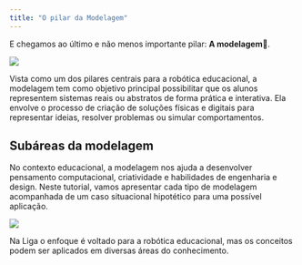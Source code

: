 ```yaml
---
title: "O pilar da Modelagem"
---
```



E chegamos ao último e não menos importante pilar: **A modelagem**🎉.

::: {layout="[1,50]"}

<!-- Espaço reservado para imagem -->
![](../images/sheepBlack.gif)
:::
Vista como um dos pilares centrais para a robótica educacional, a modelagem tem como objetivo principal possibilitar que os alunos representem sistemas reais ou abstratos de forma prática e interativa. Ela envolve o processo de criação de soluções físicas e digitais para representar ideias, resolver problemas ou simular comportamentos.


## Subáreas da modelagem

No contexto educacional, a modelagem nos ajuda a desenvolver pensamento computacional, criatividade e habilidades de engenharia e design. Neste tutorial, vamos apresentar cada tipo de modelagem acompanhada de um caso situacional hipotético para uma possível aplicação.

::: {layout="[1,80]"}
<!-- Espaço reservado para imagem -->
![](../images/diagram.png)
::: 

Na Liga o enfoque é voltado para a robótica educacional, mas os conceitos podem ser aplicados em diversas áreas do conhecimento.